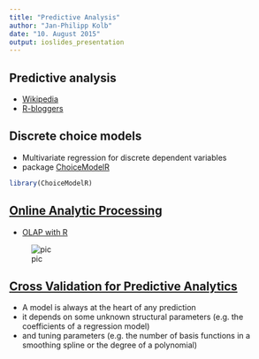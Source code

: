 ```yaml
---
title: "Predictive Analysis"
author: "Jan-Philipp Kolb"
date: "10. August 2015"
output: ioslides_presentation
---
```


## Predictive analysis

- [Wikipedia](https://en.wikipedia.org/wiki/Predictive_analytics)
- [R-bloggers](http://www.r-bloggers.com/tag/predictive-analytics/)


## Discrete choice models

- Multivariate regression for discrete dependent variables
- package [ChoiceModelR](https://cran.r-project.org/web/packages/ChoiceModelR/ChoiceModelR.pdf)

```r
library(ChoiceModelR)
```

## [Online Analytic Processing](https://de.wikipedia.org/wiki/Online_Analytical_Processing)

- [OLAP with R](https://dzone.com/articles/olap-operation-r)

![pic](http://3.bp.blogspot.com/-zoM8RVLiJPs/UfaQlM8JSCI/AAAAAAAABAo/OPMaICn5oQY/s1600/p1.png)


## [Cross Validation for Predictive Analytics](https://www.r-bloggers.com/cross-validation-for-predictive-analytics-using-r/)

- A model is always at the heart of any prediction
- it depends on some unknown structural parameters (e.g. the coefficients of a regression model)
- and tuning parameters (e.g. the number of basis functions in a smoothing spline or the degree of a polynomial)